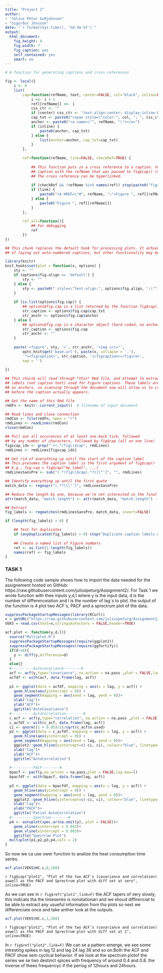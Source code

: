 ---
title: "Project 2"
author: 
- "Júlíus Pétur Guðjohnsen"
- "Sigurður Jónsson"
date: "`r format(Sys.time(), '%d.%m.%Y')`"
output: 
  html_document: 
    fig_height: 4
    fig_width: 7
    fig_caption: yes
    self_contained: yes
    smart: no
---

```{r auto_num_functions, echo=FALSE}
# A function for generating captions and cross-references

fig <- local({
    i <- 0
    list(
        cap=function(refName, text, center=FALSE, col="black", inline=FALSE) {
            i <<- i + 1
            ref[[refName]] <<- i
            css_ctr <- ""
            if (center) css_ctr <- "text-align:center; display:inline-block; width:100%;"
            cap_txt <- paste0("<span style=\"color:", col, "; ", css_ctr, "\">Figure ", i, ": ", text , "</span>")
            anchor <- paste0("<a name=\"", refName, "\"></a>")
            if (inline) {
                paste0(anchor, cap_txt)    
            } else {
                list(anchor=anchor, cap_txt=cap_txt)
            }
        },
        
        ref=function(refName, link=FALSE, checkRef=TRUE) {
            
            ## This function puts in a cross reference to a caption. You refer to the
            ## caption with the refName that was passed to fig$cap() (not the code chunk name).
            ## The cross reference can be hyperlinked.
            
            if (checkRef && !refName %in% names(ref)) stop(paste0("fig$ref() error: ", refName, " not found"))
            if (link) {
                paste0("<A HREF=\"#", refName, "\">Figure ", ref[[refName]], "</A>")
            } else {
                paste0("Figure ", ref[[refName]])
            }
        },
        
        ref_all=function(){
            ## For debugging
            ref
        })
})

```

```{r setup, echo=FALSE}

## This chunk replaces the default hook for processing plots. It achieves the purposes,
## of laying out auto-numbered captions, but other functionality may be gone.

library(knitr)
knit_hooks$set(plot = function(x, options) {
    sty <- ""
    if (options$fig.align == 'default') {
        sty <- ""
    } else {
        sty <- paste0(" style=\"text-align:", options$fig.align, ";\"")
    }
    
    if (is.list(options$fig.cap)) {
        ## options$fig.cap is a list returned by the function fig$cap()
        str_caption <- options$fig.cap$cap_txt
        str_anchr <- options$fig.cap$anchor
    } else {
        ## options$fig.cap is a character object (hard coded, no anchor)
        str_caption <- options$fig.cap
        str_anchr <- ""
    }
    
    paste('<figure', sty, '>', str_anchr, '<img src="',
        opts_knit$get('base.url'), paste(x, collapse = '.'),
        '"><figcaption>', str_caption, '</figcaption></figure>',
        sep = '')
    
})
```


```{r read_fig_cap, echo=FALSE}
## This chucnk will read through *this* Rmd file, and attempt to extract all of the 
## labels (not caption text) used for Figure captions. These labels are used
## as anchors, so scanning through the document now will allow us to create cross references
## before the caption actually appears. 

## Get the name of this Rmd file
rmdFn <- knitr::current_input()  # filename of input document

## Read lines and close connection
rmdCon <- file(rmdFn, open = "r")
rmdLines <- readLines(rmdCon)
close(rmdCon)

## Pull out all occurences of at least one back tick, followed 
## by any number of characters, followed by fig$cap (all on one line)
figscap_idx <- grep("`+(.*)fig\\$cap", rmdLines)
rmdLines <- rmdLines[figscap_idx]

## Get rid of everything up until the start of the caption label
## This presumes the caption label is the first argument of fig$cap()
## E.g., fig.cap = fig$cap("my_label", ...)
rmdLinesSansPre <- sub("(.*)fig\\$cap(.*?)[\"']", "", rmdLines)

## Identify everything up until the first quote
match_data <- regexpr("(.*?)[\"']", rmdLinesSansPre)

## Reduce the length by one, because we're not interested in the final quote
attr(match_data, "match.length") <- attr(match_data, "match.length") - 1

## Extract
fig_labels <- regmatches(rmdLinesSansPre, match_data, invert=FALSE)

if (length(fig_labels) > 0) {

    ## Test for duplicates
    if (anyDuplicated(fig_labels) > 0) stop("Duplicate caption labels detected")
    
    ## Create a named list of Figure numbers
    ref <- as.list(1:length(fig_labels))
    names(ref) <- fig_labels
}    

```




### **TASK 1**


The following code sample shows how to import the data needed for the assignement hosted on GitHub: https://raw.githubusercontent.com/juliuspeturg/Assignment2/.
For Task 1 we wrote function with thee inputs y,d,l where y is the input data, d is the number of differenceiation and l is the number of lag´s to plot. the output of the function is 4 plot two ACF´s, PACF and a sprectrum plot of the data.

```{r chunk1,eval=T}
suppressPackageStartupMessages(library(RCurl))
x = getURL("https://raw.githubusercontent.com/juliuspeturg/Assignment2/master/VEKS.csv")
VEKS = read.csv(text=x,stringsAsFactors = FALSE,header=TRUE)

acf.plot <- function(y,d,l){
  source("Multiplot.R")
  suppressPackageStartupMessages(require(ggplot2))
  suppressPackageStartupMessages(require(ggfortify))
  if(d!=0){
    y <- diff(y,difference=d)
  }
  else{}
  #----------Autocovariance--------#
  acf <- acf(y,type="covariance", na.action = na.pass ,plot = FALSE,lag.max=l)
  acfdf <- with(acf, data.frame(lag, acf))
  
  p1 <- ggplot(data = acfdf, mapping = aes(x = lag, y = acf)) +
    geom_hline(aes(yintercept = 0)) +
    geom_segment(mapping = aes(xend = lag, yend = 0))+
    xlab("lag")+
    ylab("ACF")+
    ggtitle("AutoCovariance")
  #----------AutoCorrelation--------#
  c_acf <- acf(y,type="correlation", na.action = na.pass ,plot = FALSE,lag.max=l)
  c_acfdf <- with(c_acf, data.frame(lag, acf))
  ci <- qnorm((1 + 0.95)/2)/sqrt(c_acf$n.used)
  p2 <- ggplot(data = c_acfdf, mapping = aes(x = lag, y = acf)) +
    geom_hline(aes(yintercept = 0)) +
    geom_segment(mapping = aes(xend = lag, yend = 0))+
    ggplot2::geom_hline(yintercept=c(-ci, ci), colour="blue", linetype="dashed")+
    xlab("lag")+
    ylab("ACF")+
    ggtitle("AutoCorrelation")
  
  #----------PACF--------#
  bpacf <- pacf(y,na.action = na.pass,plot = FALSE,lag.max=l)
  bpacfdf <- with(bpacf, data.frame(lag, acf))
  
  p3 <- ggplot(data = bpacfdf, mapping = aes(x = lag, y = acf)) +
    geom_hline(aes(yintercept = 0)) +
    geom_segment(mapping = aes(xend = lag, yend = 0))+
    ggplot2::geom_hline(yintercept=c(-ci, ci), colour="blue", linetype="dashed")+
    xlab("lag")+
    ylab("PACF")+
    ggtitle("Patial AutoCorrelation")
  #----------Spectrum--------#
  p4 <- autoplot(spec.ar(na.omit(y), plot = FALSE))+
    geom_vline(xintercept = 0.042)+
    geom_vline(xintercept = 0.083)+
    ggtitle("Spectrum Plot")
  multiplot(p1,p2,p3,p4,cols = 2)
}

```
So now we ca use ower function to analize the heat consumption time series.
```{r chunk2}
acf.plot(VEKS$HC.c,0,168)
```
`r fig$cap("plot1", "Plot of the two ACF´s (covariance and correlation) aswell as the PACF and Sprectrum plot with diff set at zero", inline=TRUE)`


As we can see in `r fig$ref("plot1",link=F)` the ACF tapers of very slowly, this indicats tha the timeseries is nonstationari and we shoud diffirenciat to be able to extract any usueful information from tha plots so next we differenciate once and take anther look at the outputs.


```{r chunk3}
acf.plot(VEKS$HC.c,1,168)
```
`r fig$cap("plot2", "Plot of the two ACF´s (covariance and correlation) aswell as the PACF and Sprectrum plot with diff set at 1", inline=TRUE)`

In `r fig$ref("plot2",link=F)` We can se a pattern emerge, we see some intresting spikes in lag 12 and lag 24 lag 36 and so on.Both the ACF and PACF show sem cyclical behavior. If we look at the spectrum plotof the series we se two destinct spices with frequency of around 0.4 and 0.8. the inverse of thees frequencyc if the periog of 12hours and 24hours.




